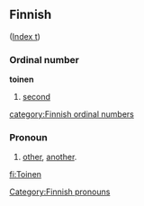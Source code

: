 ==Finnish==
([[Wiktionary:Finnish_index_t|Index t]])

===Ordinal number===
'''toinen'''

# [[second]]

[[category:Finnish ordinal numbers]]

===Pronoun===

# [[other]], [[another]].

[[Category:Finnish pronouns]]

[[fi:Toinen]]